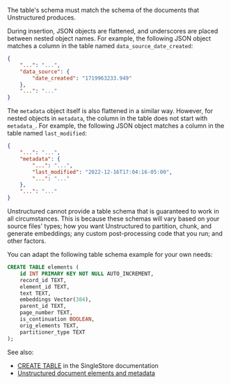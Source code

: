 The table's schema must match the schema of the documents that Unstructured produces. 

During insertion, JSON objects are flattened, and underscores are placed between nested object names. 
For example, the following JSON object matches a column in the table named `data_source_date_created`:

```json
{
    "...": "...",
    "data_source": {
        "date_created": "1719963233.949"
    },
    "...": "..."
}
```

The `metadata` object itself is also flattened in a similar way. However, for nested objects in `metadata`, 
the column in the table does not start with `metadata_`. For example, the following JSON object matches a 
column in the table named `last_modified`:

```json
{
    "...": "...",
    "metadata": {
        "...": "...",
        "last_modified": "2022-12-16T17:04:16-05:00",
        "...": "..."
    },
    "...": "..."
}
```

Unstructured cannot provide a table schema that is guaranteed to work in all 
circumstances. This is because these schemas will vary based on your source files' types; how you 
want Unstructured to partition, chunk, and generate embeddings; any custom post-processing code that you run; and other factors.

You can adapt the following table schema example for your own needs:

```sql
CREATE TABLE elements (
    id INT PRIMARY KEY NOT NULL AUTO_INCREMENT,
    record_id TEXT,
    element_id TEXT,
    text TEXT,
    embeddings Vector(384),
    parent_id TEXT,
    page_number TEXT,
    is_continuation BOOLEAN,
    orig_elements TEXT,
    partitioner_type TEXT
);
```

See also:

- [CREATE TABLE](https://docs.singlestore.com/cloud/reference/sql-reference/data-definition-language-ddl/create-table/) 
  in the SingleStore documentation
- [Unstructured document elements and metadata](/platform-api/partition-api/document-elements)